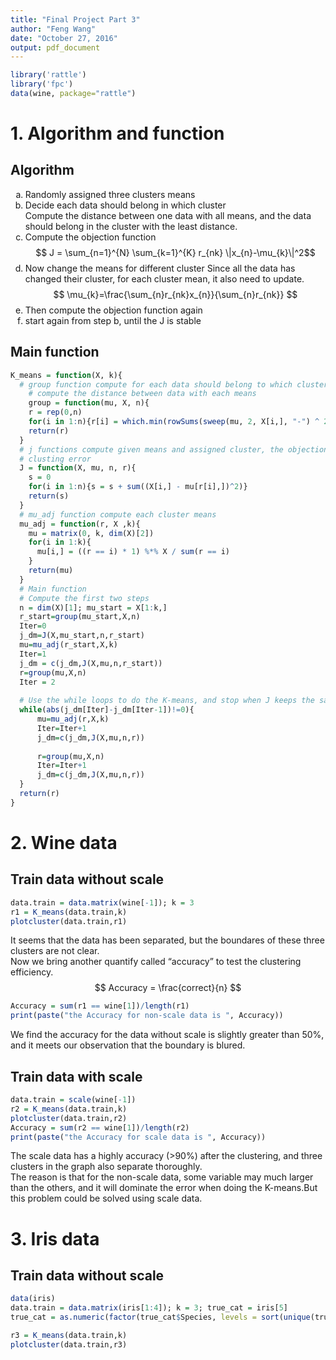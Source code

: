 ```yaml
---
title: "Final Project Part 3"
author: "Feng Wang"
date: "October 27, 2016"
output: pdf_document
---
```

```r
library('rattle')
library('fpc')
data(wine, package="rattle")
```
# 1. Algorithm and function
## Algorithm
a. Randomly assigned three clusters means
b. Decide each data should belong in which cluster  
Compute the distance between one data with all means, and the data should belong in the cluster with the least distance.  
c. Compute the objection function
$$ J = \sum_{n=1}^{N} \sum_{k=1}^{K} r_{nk} \|x_{n}-\mu_{k}\|^2$$
d. Now change the means for different cluster
Since all the data has changed their cluster, for each cluster mean, it also need to update.  
$$ \mu_{k}=\frac{\sum_{n}r_{nk}x_{n}}{\sum_{n}r_{nk}} $$
e. Then compute the objection function again
f. start again from step b, until the J is stable

## Main function
```r
K_means = function(X, k){
  # group function compute for each data should belong to which cluster 
    # compute the distance between data with each means
    group = function(mu, X, n){
    r = rep(0,n)
    for(i in 1:n){r[i] = which.min(rowSums(sweep(mu, 2, X[i,], "-") ^ 2))}
    return(r)
  }
  # j functions compute given means and assigned cluster, the objection function 
  # clusting error
  J = function(X, mu, n, r){
    s = 0
    for(i in 1:n){s = s + sum((X[i,] - mu[r[i],])^2)}
    return(s)
  }
  # mu_adj function compute each cluster means
  mu_adj = function(r, X ,k){
    mu = matrix(0, k, dim(X)[2])
    for(i in 1:k){
      mu[i,] = ((r == i) * 1) %*% X / sum(r == i)
    }
    return(mu)
  }
  # Main function
  # Compute the first two steps
  n = dim(X)[1]; mu_start = X[1:k,]
  r_start=group(mu_start,X,n)
  Iter=0
  j_dm=J(X,mu_start,n,r_start)
  mu=mu_adj(r_start,X,k)
  Iter=1
  j_dm = c(j_dm,J(X,mu,n,r_start))
  r=group(mu,X,n)
  Iter = 2
  
  # Use the while loops to do the K-means, and stop when J keeps the same 
  while(abs(j_dm[Iter]-j_dm[Iter-1])!=0){
      mu=mu_adj(r,X,k)
      Iter=Iter+1
      j_dm=c(j_dm,J(X,mu,n,r))
    
      r=group(mu,X,n)
      Iter=Iter+1
      j_dm=c(j_dm,J(X,mu,n,r))
  }
  return(r)
}
```
\pagebreak

# 2. Wine data  
## Train data without scale  
```r
data.train = data.matrix(wine[-1]); k = 3
r1 = K_means(data.train,k)
plotcluster(data.train,r1)
```

It seems that the data has been separated, but the boundares of these three clusters are not clear.  
Now we bring another quantify called "accuracy" to test the clustering efficiency.
$$ Accuracy = \frac{correct}{n} $$
```r
Accuracy = sum(r1 == wine[1])/length(r1)
print(paste("the Accuracy for non-scale data is ", Accuracy))
```
We find the accuracy for the data without scale is slightly greater than 50%, and it meets our observation that the boundary is blured.   
\pagebreak  

## Train data with scale
```r
data.train = scale(wine[-1])
r2 = K_means(data.train,k)
plotcluster(data.train,r2)
Accuracy = sum(r2 == wine[1])/length(r2)
print(paste("the Accuracy for scale data is ", Accuracy))
```
The scale data has a highly accuracy (>90%) after the clustering, and three clusters in the graph also separate thoroughly.   
The reason is that for the non-scale data, some variable may much larger than the others, and it will dominate the error when doing the K-means.But this problem could be solved using scale data.
\pagebreak

# 3. Iris data
## Train data without scale  
```r
data(iris)
data.train = data.matrix(iris[1:4]); k = 3; true_cat = iris[5]
true_cat = as.numeric(factor(true_cat$Species, levels = sort(unique(true_cat$Species))))
```
```r
r3 = K_means(data.train,k)
plotcluster(data.train,r3)
```



